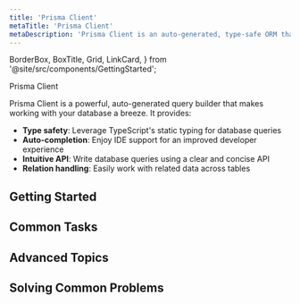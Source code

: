 ```yaml
---
title: 'Prisma Client'
metaTitle: 'Prisma Client'
metaDescription: 'Prisma Client is an auto-generated, type-safe ORM that provides an intuitive API for working with your database in Node.js and TypeScript applications.'
---
```


  BorderBox,
  BoxTitle,
  Grid,
  LinkCard,
} from '@site/src/components/GettingStarted';

<BorderBox>

<BoxTitle>Prisma Client</BoxTitle>

Prisma Client is a powerful, auto-generated query builder that makes working with your database a breeze. It provides:

- **Type safety**: Leverage TypeScript's static typing for database queries
- **Auto-completion**: Enjoy IDE support for an improved developer experience
- **Intuitive API**: Write database queries using a clear and concise API
- **Relation handling**: Easily work with related data across tables

</BorderBox>

## Getting Started

<Grid>
  <LinkCard
    icon="fa-solid fa-map"
    title="Quickstart"
    desc="Set up a new project with Prisma from scratch."
    link="/getting-started/quickstart"
  />
  <LinkCard
    icon="fa-solid fa-rocket"
    title="Introduction"
    desc="Learn the basics of Prisma Client and how to get started."
    link="/orm/prisma-client/setup-and-configuration/introduction"
  />
  <LinkCard
    icon="fa-solid fa-cogs"
    title="Setup & Configuration"
    desc="Set up and configure Prisma Client in your project."
    link="/orm/prisma-client/setup-and-configuration"
  />
  <LinkCard
    icon="fa-solid fa-code"
    title="Generating Prisma Client"
    desc="Learn how to generate and use Prisma Client."
    link="/orm/prisma-client/setup-and-configuration/generating-prisma-client"
  />
</Grid>

## Common Tasks

<Grid>
  <LinkCard
    icon="fa-solid fa-database"
    title="Queries"
    desc="Perform database operations using Prisma Client."
    link="/orm/prisma-client/queries"
  />
  <LinkCard
    icon="fa-solid fa-exchange-alt"
    title="CRUD Operations"
    desc="Create, Read, Update, and Delete data with ease."
    link="/orm/prisma-client/queries/crud"
  />
  <LinkCard
    icon="fa-solid fa-layer-group"
    title="Transactions"
    desc="Ensure data integrity with built-in transaction support."
    link="/orm/prisma-client/queries/transactions"
  />
  <LinkCard
    icon="fa-solid fa-link"
    title="Working with Related Data"
    desc="Learn how to handle relationships between your data."
    link="/orm/prisma-client/queries/relation-queries"
  />
</Grid>

## Advanced Topics

<Grid>
  <LinkCard
    icon="fa-solid fa-puzzle-piece"
    title="Extensions"
    desc="Extend Prisma Client's functionality with custom extensions."
    link="/orm/prisma-client/client-extensions"
  />
  <LinkCard
    icon="fa-solid fa-shield-halved"
    title="Type Safety"
    desc="Leverage TypeScript for type-safe database queries."
    link="/orm/prisma-client/type-safety"
  />
  <LinkCard
    icon="fa-solid fa-database"
    title="Raw Database Access"
    desc="Execute raw SQL queries and access advanced database features."
    link="/orm/prisma-client/raw-database-access"
  />
  <LinkCard
    icon="fa-solid fa-vial"
    title="Testing"
    desc="Learn how to test your Prisma Client queries effectively."
    link="/orm/prisma-client/testing"
  />
  <LinkCard
    icon="fa-solid fa-cloud-arrow-up"
    title="Deployment"
    desc="Deploy your Prisma-powered application to various platforms."
    link="/orm/prisma-client/deployment"
  />
</Grid>

## Solving Common Problems

<Grid>
  <LinkCard
    icon="fa-solid fa-tachometer-alt"
    title="Optimizing Query Performance"
    desc="Learn how to make your database queries faster."
    link="/orm/prisma-client/queries/query-optimization-performance"
  />
  <LinkCard
    icon="fa-solid fa-bug"
    title="Debugging Database Issues"
    desc="Troubleshoot common database-related problems."
    link="/orm/prisma-client/debugging-and-troubleshooting"
  />
  <LinkCard
    icon="fa-solid fa-chart-line"
    title="Observability & Logging"
    desc="Monitor and log your Prisma Client operations."
    link="/orm/prisma-client/observability-and-logging"
  />
</Grid>